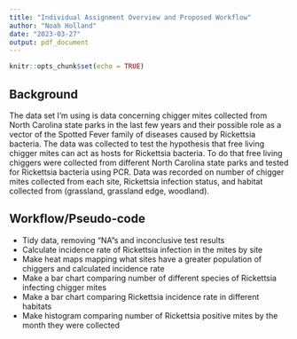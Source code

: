 ```yaml
---
title: "Individual Assignment Overview and Proposed Workflow"
author: "Noah Holland"
date: "2023-03-27"
output: pdf_document
---
```


```r
knitr::opts_chunk$set(echo = TRUE)
```

## Background
The data set I'm using is data concerning chigger mites collected from North Carolina state parks in the last few years and their possible role as a vector of the Spotted Fever family of diseases caused by Rickettsia bacteria. The data was collected to test the hypothesis that free living chigger mites can act as hosts for Rickettsia bacteria. To do that free living chiggers were collected from different North Carolina state parks and tested for Rickettsia bacteria using PCR. Data was recorded on number of chigger mites collected from each site, Rickettsia infection status, and habitat collected from (grassland, grassland edge, woodland). 

## Workflow/Pseudo-code 

* Tidy data, removing "NA"s and inconclusive test results
* Calculate incidence rate of Rickettsia infection in the mites by site
* Make heat maps mapping what sites have a greater population of chiggers and calculated incidence rate
* Make a bar chart comparing number of different species of Rickettsia infecting chigger mites
* Make a bar chart comparing Rickettsia incidence rate in different habitats
* Make histogram comparing number of Rickettsia positive mites by the month they were collected

